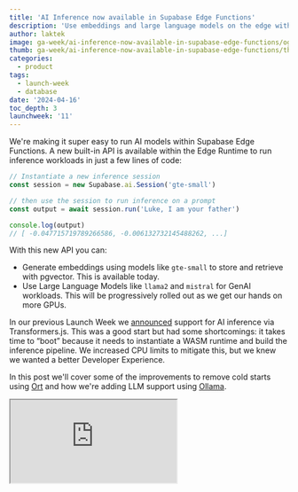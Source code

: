 ```yaml
---
title: 'AI Inference now available in Supabase Edge Functions'
description: 'Use embeddings and large language models on the edge with Supabase Edge Functions.'
author: laktek
image: ga-week/ai-inference-now-available-in-supabase-edge-functions/og.jpg
thumb: ga-week/ai-inference-now-available-in-supabase-edge-functions/thumb.jpg
categories:
  - product
tags:
  - launch-week
  - database
date: '2024-04-16'
toc_depth: 3
launchweek: '11'
---
```


We're making it super easy to run AI models within Supabase Edge Functions. A new built-in API is available within the Edge Runtime to run inference workloads in just a few lines of code:

```jsx
// Instantiate a new inference session
const session = new Supabase.ai.Session('gte-small')

// then use the session to run inference on a prompt
const output = await session.run('Luke, I am your father')

console.log(output)
// [ -0.047715719789266586, -0.006132732145488262, ...]
```

With this new API you can:

- Generate embeddings using models like `gte-small` to store and retrieve with pgvector. This is available today.
- Use Large Language Models like `llama2` and `mistral` for GenAI workloads. This will be progressively rolled out as we get our hands on more GPUs.

In our previous Launch Week we [announced](/blog/hugging-face-supabase) support for AI inference via Transformers.js. This was a good start but had some shortcomings: it takes time to “boot” because it needs to instantiate a WASM runtime and build the inference pipeline. We increased CPU limits to mitigate this, but we knew we wanted a better Developer Experience.

In this post we'll cover some of the improvements to remove cold starts using [Ort](https://github.com/pykeio/ort) and how we're adding LLM support using [Ollama](https://ollama.com/).

<div className="video-container">
  <iframe
    className="w-full"
    src="https://www.youtube-nocookie.com/embed/w4Rr_1whU-U"
    title="Decoupled storage and compute in Postgres"
    allow="accelerometer; autoplay; clipboard-write; encrypted-media; fullscreen; gyroscope; picture-in-picture; web-share"
    allowfullscreen
  />
</div>

## Generating Text Embeddings in Edge Functions

Embeddings capture the "relatedness" of text, images, video, or other types of information. Embeddings are stored in the database as an array of floating point numbers, known as vectors. Since we [released](/openai-embeddings-postgres-vector) pgvector on the platform, Postgres has become a popular vector database.

Today's release solves a few technical challenges for developers who want to generate embeddings from the content in their database, giving them the ability to offload this compute-intensive task to background workers.

### Integrated pgvector experience

You can now utilize [database webhooks](/docs/guides/database/webhooks) to automatically generate embeddings whenever a new row is inserted into a database table.

<Img
  alt="Integrated pgvector experience"
  src={{
    light:
      '/images/blog/ga-week/ai-inference-now-available-in-supabase-edge-functions/text-insert-example--light.svg',
    dark: '/images/blog/ga-week/ai-inference-now-available-in-supabase-edge-functions/text-insert-example.svg',
  }}
  captionAlign="left"
/>

Because embedding creation is a compute-intensive task, it makes sense to offload the work from your database. Edge Functions are the perfect “background worker”. We've created a simple example to show how you can generate embeddings in Edge Functions: [Semantic Search with pgvector and Supabase Edge Functions](/docs/guides/functions/examples/semantic-search).

### Technical architecture

Embedding generation uses the [ONNX runtime](https://onnxruntime.ai/) under the hood. This is a cross-platform inferencing library that supports multiple execution providers from CPU to specialized GPUs.

Libraries like `transformers.js` also use ONNX runtime which, in the context of Edge Functions, runs as a WASM module, which can be slow during the instantiation process.

To solve this, we built a native extension in Edge Runtime that enables using ONNX runtime via the Rust interface. This was made possible thanks to an excellent Rust wrapper called [Ort](https://github.com/pykeio/ort):

<Img
  alt="Technical architecture"
  src={{
    light:
      '/images/blog/ga-week/ai-inference-now-available-in-supabase-edge-functions/infra-01--light.svg',
    dark: '/images/blog/ga-week/ai-inference-now-available-in-supabase-edge-functions/infra-01.svg',
  }}
  captionAlign="left"
/>

Embedding generation is fairly lightweight compared to LLM workloads, so it can run on a CPU without hardware acceleration.

### Availability: open source embeddings

Embeddings models are available on Edge Functions today. We currently support [`gte-small`](https://huggingface.co/Supabase/gte-small) and we'll add more embeddings models based on user feedback.

Embedding generation via `Supabase.ai` API is available today for all Edge Functions users in both local, hosted, and self-hosted platforms.

### Lower costs

Generating embeddings in an Edge Function doesn't cost anything extra: we still charge on CPU usage. A typical embedding generation request should run in less than a 1s, even from a cold start. Typically it won't use more than 100-200ms of CPU time.

Proprietary LLMs like OpenAI and Claude provide [APIs](https://platform.openai.com/docs/guides/embeddings) to generate text embeddings, charging per token. For example, OpenAI's `text-embedding-3-small` cost $0.02/1M tokens at the time of writing this post.

Open source text embedding models provide similar performance to OpenAI's paid models. For example, the `gte-small` model, which operates on 384 dimensions, has an average of 61.36 compared to OpenAI's `text-embedding-3-small`, which is at 62.26 on the [MTEB leaderboard](https://huggingface.co/spaces/mteb/leaderboard), and they perform search faster with [fewer dimensions](https://supabase.com/blog/fewer-dimensions-are-better-pgvector).

With Supabase Edge Functions, you can generate text embeddings 10x cheaper than OpenAI embeddings APIs.

## Large Language Models in Supabase Edge Functions

Embedding generation only a part of the solution. Typically you need an LLM (like OpenAI's GPT-3.5) to generate human-like interactions. We're working with Ollama to make this possible with Supabase: local development, self-hosted, and on the platform.

### Open source inference models

We are excited to announce experimental support for Llama & Mistral with `Supabase.ai` API.

<video width="99%" autoPlay loop muted playsInline controls={true}>
  <source
    src="https://xguihxuzqibwxjnimxev.supabase.co/storage/v1/object/public/videos/docs/guides/edge-functions-inference.mp4"
    type="video/mp4"
  />
</video>

The API is simple to use, with support for streaming responses:

```jsx
const session = new Supabase.ai.Session('mistral')

Deno.serve(async (req: Request) => {
  // Get the prompt from the query string
  const params = new URL(req.url).searchParams
  const prompt = params.get('prompt') ?? ''

  // Get the output as a stream
  const output = await session.run(prompt, { stream: true })

  // Create a stream
  const stream = new ReadableStream({
    async start(controller) {
      const encoder = new TextEncoder()
      for await (const chunk of output) {
        controller.enqueue(encoder.encode(chunk.response ?? ''))
      }
    },
  })

  // Return the stream to the user
  return new Response(stream, {
    headers: new Headers({
      'Content-Type': 'text/event-stream',
      Connection: 'keep-alive',
    }),
  })
})
```

Check out the full guide [here](https://supabase.com/docs/guides/functions/ai-models#using-large-language-models).

### Technical architecture

LLM models are challenging to run directly via ONNX runtime on CPU. For these, we are using a GPU-accelerated [Ollama](https://ollama.com/) server under the hood:

<Img
  alt="Technical architecture"
  src={{
    light:
      '/images/blog/ga-week/ai-inference-now-available-in-supabase-edge-functions/infra-02--light.svg',
    dark: '/images/blog/ga-week/ai-inference-now-available-in-supabase-edge-functions/infra-02.svg',
  }}
  captionAlign="left"
/>

We think this is a great match: the Ollama team have worked hard to ensure that the local development experience is great, and we love development environments that can be run without internet access (for those who enjoy programming on planes).

As a Supabase developer, you don't have to worry about deploying models and managing GPU instances - simply use a serverless API to get your job done.

### Availability: open source embeddings

Access to open-source LLMs is currently invite-only while we manage demand for the GPU instances. Please [get in touch](https://forms.supabase.com/supabase.ai-llm-early-access) if you need early access.

## Extending model support

We plan to extend support for more models. [Let us know](https://forms.supabase.com/supabase.ai-llm-early-access) which models you want next. We're looking to support fine-tuned models too!

## Getting started

Check out the Supabase docs today to get started with the AI models:

- Edge Functions: [supabase.com/docs/guides/functions](https://supabase.com/docs/guides/functions)
- Vectors: [supabase.com/docs/guides/ai](https://supabase.com/docs/guides/ai)
- [Semantic search demo](https://github.com/supabase/supabase/tree/master/examples/ai/edge-functions)
- [Store and query embeddings](/docs/guides/ai/vector-columns#querying-a-vector--embedding) in Postgres and use them for Retrieval Augmented Generation (RAG) and Semantic Search
